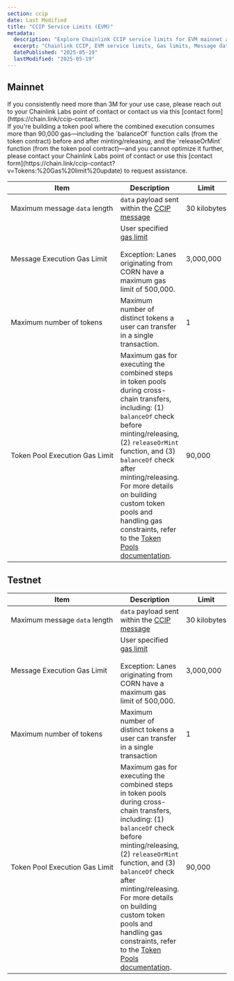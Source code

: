 ```yaml
---
section: ccip
date: Last Modified
title: "CCIP Service Limits (EVM)"
metadata:
  description: "Explore Chainlink CCIP service limits for EVM mainnet and testnet. Learn about message data length, gas limits, token transfers, execution time, and token pool gas."
  excerpt: "Chainlink CCIP, EVM service limits, Gas limits, Message data length, Token transfer limits, Ethereum constraints, Mainnet limits, Testnet limits, Token pool execution, CCIP parameters"
  datePublished: "2025-05-19"
  lastModified: "2025-05-19"
---
```



## Mainnet

<Aside type="note" title="Increase the gas limit">
  If you consistently need more than 3M for your use case, please reach out to your Chainlink Labs point of contact or
  contact us via this [contact form](https://chain.link/ccip-contact).
</Aside>

<Aside type="note" title="Need more gas for releaseOrMint?">
  If you're building a token pool where the combined execution consumes more than 90,000 gas—including the `balanceOf`
  function calls (from the token contract) before and after minting/releasing, and the `releaseOrMint` function (from
  the token pool contract)—and you cannot optimize it further, please contact your Chainlink Labs point of contact or
  use this [contact form](https://chain.link/ccip-contact?v=Tokens:%20Gas%20limit%20update) to request assistance.
</Aside>

| Item                                               | Description                                                                                                                                                                                                                                                                                                                                                                                                                         | Limit             |
| -------------------------------------------------- | ----------------------------------------------------------------------------------------------------------------------------------------------------------------------------------------------------------------------------------------------------------------------------------------------------------------------------------------------------------------------------------------------------------------------------------- | ----------------- |
| Maximum&nbsp;message&nbsp;`data`&nbsp;length       | `data` payload sent within the [CCIP message](/ccip/api-reference/evm/v1.6.2/client#evm2anymessage)                                                                                                                                                                                                                                                                                                                                 | 30&nbsp;kilobytes |
| Message&nbsp;Execution&nbsp;Gas&nbsp;Limit         | User specified [gas limit](/ccip/api-reference/evm/v1.6.2/client#genericextraargsv2)<br/> <br/> Exception: Lanes originating from CORN have a maximum gas limit of 500,000.                                                                                                                                                                                                                                                         | 3,000,000         |
| Maximum&nbsp;number&nbsp;of&nbsp;tokens            | Maximum number of distinct tokens a user can transfer in a single transaction.                                                                                                                                                                                                                                                                                                                                                      | 1                 |
| Token&nbsp;Pool&nbsp;Execution&nbsp;Gas&nbsp;Limit | Maximum gas for executing the combined steps in token pools during cross-chain transfers, including: (1) `balanceOf` check before minting/releasing, (2) `releaseOrMint` function, and (3) `balanceOf` check after minting/releasing. For more details on building custom token pools and handling gas constraints, refer to the [Token Pools documentation](/ccip/concepts/cross-chain-token/evm/token-pools#common-requirements). | 90,000            |

## Testnet

| Item                                               | Description                                                                                                                                                                                                                                                                                                                                                                                                                         | Limit             |
| -------------------------------------------------- | ----------------------------------------------------------------------------------------------------------------------------------------------------------------------------------------------------------------------------------------------------------------------------------------------------------------------------------------------------------------------------------------------------------------------------------- | ----------------- |
| Maximum&nbsp;message&nbsp;`data`&nbsp;length       | `data` payload sent within the [CCIP message](/ccip/api-reference/evm/v1.6.2/client#evm2anymessage)                                                                                                                                                                                                                                                                                                                                 | 30&nbsp;kilobytes |
| Message&nbsp;Execution&nbsp;Gas&nbsp;Limit         | User specified [gas limit](/ccip/api-reference/evm/v1.6.2/client#genericextraargsv2)<br/> <br/> Exception: Lanes originating from CORN have a maximum gas limit of 500,000.                                                                                                                                                                                                                                                         | 3,000,000         |
| Maximum&nbsp;number&nbsp;of&nbsp;tokens            | Maximum number of distinct tokens a user can transfer in a single transaction                                                                                                                                                                                                                                                                                                                                                       | 1                 |
| Token&nbsp;Pool&nbsp;Execution&nbsp;Gas&nbsp;Limit | Maximum gas for executing the combined steps in token pools during cross-chain transfers, including: (1) `balanceOf` check before minting/releasing, (2) `releaseOrMint` function, and (3) `balanceOf` check after minting/releasing. For more details on building custom token pools and handling gas constraints, refer to the [Token Pools documentation](/ccip/concepts/cross-chain-token/evm/token-pools#common-requirements). | 90,000            |
